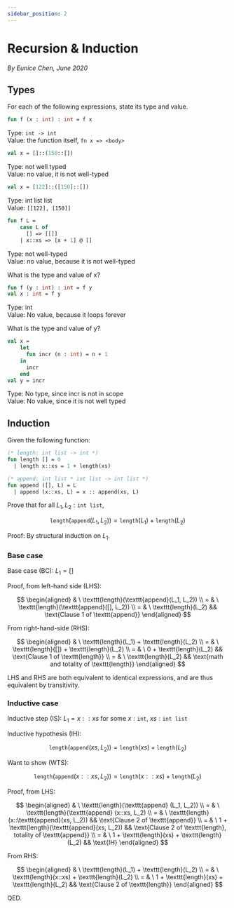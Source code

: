 ```yaml
---
sidebar_position: 2
---
```



# Recursion & Induction

_By Eunice Chen, June 2020_

## Types

For each of the following expressions, state its type and value.

```sml
fun f (x : int) : int = f x
```

<Hidden>
  Type: <code>int -> int</code> <br />
  Value: the function itself, <code>fn x => &lt;body&gt;</code>
</Hidden>

```sml
val x = []::(150::[])
```

<Hidden>
  Type: not well typed <br />
  Value: no value, it is not well-typed
</Hidden>

```sml
val x = [122]::([150]::[])
```

<Hidden>
  Type: int list list <br />
  Value: <code>[[122], [150]]</code>
</Hidden>

```sml
fun f L =
    case L of
      [] => [[]]
    | x::xs => [x + 1] @ []
```

<Hidden>
  Type: not well-typed <br />
  Value: no value, because it is not well-typed
</Hidden>

What is the type and value of x?

```sml
fun f (y : int) : int = f y
val x : int = f y
```

<Hidden>
  Type: int <br />
  Value: No value, because it loops forever
</Hidden>

What is the type and value of y?

```sml
val x =
    let
      fun incr (n : int) = n + 1
    in
      incr
    end
val y = incr
```

<Hidden>
  Type: No type, since incr is not in scope <br />
  Value: No value, since it is not well typed
</Hidden>

## Induction

Given the following function:

```sml
(* length: int list -> int *)
fun length [] = 0
  | length x::xs = 1 + length(xs)

(* append: int list * int list -> int list *)
fun append ([], L) = L
  | append (x::xs, L) = x :: append(xs, L)
```

Prove that for all $L_1, L_2 : \texttt{int list}$,

$$
\texttt{length}(\texttt{append}(L_1, L_2)) = \texttt{length}(L_1) + \texttt{length}(L_2)
$$

Proof: By structural induction on $L_1$.

### Base case

Base case (BC): $L_1 = []$

Proof, from left-hand side (LHS):

$$
\begin{aligned}
& \
  \texttt{length}(\texttt{append}(L_1, L_2))
\\ = & \
  \texttt{length}(\texttt{append}([], L_2))
\\ = & \
  \texttt{length}(L_2) && \text{Clause 1 of \texttt{append}}
\end{aligned}
$$

From right-hand-side (RHS):

$$
\begin{aligned}
& \
  \texttt{length}(L_1) + \texttt{length}(L_2)
\\ = & \
  \texttt{length}([]) + \texttt{length}(L_2)
\\ = & \
  0 + \texttt{length}(L_2) && \text{Clause 1 of \texttt{length}}
\\ = & \
  \texttt{length}(L_2) && \text{math and totality of \texttt{length}}
\end{aligned}
$$

LHS and RHS are both equivalent to identical expressions, and are thus equivalent by transitivity.

### Inductive case

Inductive step (IS): $L_1 = x :: xs$ for some $x : \texttt{int}$, $xs : \texttt{int list}$

Inductive hypothesis (IH):

$$\texttt{length}(\texttt{append} (xs, L_2)) = \texttt{length}(xs) + \texttt{length}(L_2)$$

Want to show (WTS):

$$\texttt{length}(\texttt{append} (x::xs, L_2)) = \texttt{length}(x::xs) + \texttt{length}(L_2)$$

Proof, from LHS:

$$
\begin{aligned}
& \
  \texttt{length}(\texttt{append} (L_1, L_2))
\\ = & \
  \texttt{length}(\texttt{append} (x::xs, L_2)
\\ = & \
  \texttt{length} (x::\texttt{append}(xs, L_2)) && \text{Clause 2 of \texttt{append}}
\\ = & \
  1 + \texttt{length}(\texttt{append}(xs, L_2)) && \text{Clause 2 of \texttt{length}, totality of \texttt{append}}
\\ = & \
  1 + \texttt{length}(xs) + \texttt{length}(L_2) && \text{IH}
\end{aligned}
$$

From RHS:

$$
\begin{aligned}
& \
  \texttt{length}(L_1) + \texttt{length}(L_2)
\\ = & \
  \texttt{length}(x::xs) + \texttt{length}(L_2)
\\ = & \
  1 + \texttt{length}(xs) + \texttt{length}(L_2) && \text{Clause 2 of \texttt{length}}
\end{aligned}
$$

QED.
